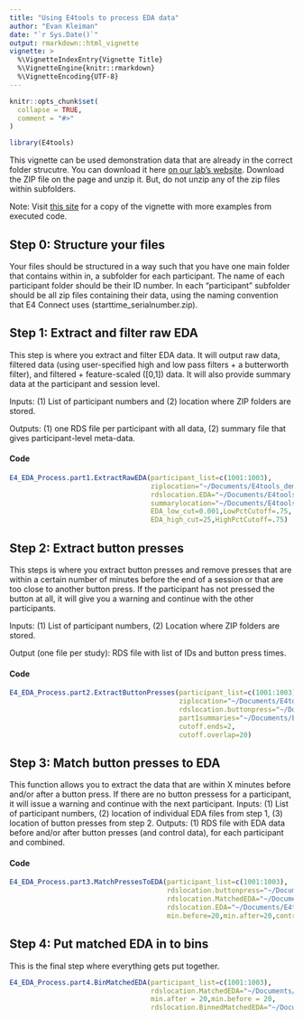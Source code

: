 ```yaml
---
title: "Using E4tools to process EDA data"
author: "Evan Kleiman"
date: "`r Sys.Date()`"
output: rmarkdown::html_vignette
vignette: >
  %\VignetteIndexEntry{Vignette Title}
  %\VignetteEngine{knitr::rmarkdown}
  %\VignetteEncoding{UTF-8}
---
```


```r
knitr::opts_chunk$set(
  collapse = TRUE,
  comment = "#>"
)
```

```r
library(E4tools)
```
This vignette can be used demonstration data that are already in the correct folder strucutre. You can download it here [on our lab's website](https://kleimanlab.org/e4tools/). Download the ZIP file on the page and unzip it. But, do not unzip any of the zip files within subfolders.

Note: Visit [this site](http://rpubs.com/ekleiman/E4ToolsVignette) for a copy of the vignette with more examples from executed code. 

## Step 0: Structure your files
Your files should be structured in a way such that you have one main folder that contains within in, a subfolder for each participant. The name of each participant folder should be their ID number. In each "participant" subfolder should be all zip files containing their data, using the naming convention that E4 Connect uses (starttime_serialnumber.zip). 

## Step 1: Extract and filter raw EDA
This step is where you extract and filter EDA data. It will output raw data, filtered data (using user-specified high and low pass filters + a butterworth filter), and filtered + feature-scaled ([0,1]) data. It will also provide summary data at the participant and session level.

Inputs: (1) List of participant numbers and (2) location where ZIP folders are stored. 

Outputs: (1) one RDS file per participant with all data, (2) summary file that gives participant-level meta-data.

#### Code
```r
E4_EDA_Process.part1.ExtractRawEDA(participant_list=c(1001:1003),
                                   ziplocation="~/Documents/E4tools_demo_data/data/",
                                   rdslocation.EDA="~/Documents/E4tools_demo_data/output/raw_EDA/",
                                   summarylocation="~/Documents/E4tools_demo_data/output/summaries/",
                                   EDA_low_cut=0.001,LowPctCutoff=.75,
                                   EDA_high_cut=25,HighPctCutoff=.75)

```


## Step 2: Extract button presses
This steps is where  you extract button presses and remove presses that are within a certain number of minutes before the end of a session or that are too close to another button press. If the participant has not pressed the button at all, it will give you a warning and continue with the other participants.

Inputs: (1) List of participant numbers, (2) Location where ZIP folders are stored. 

Output (one file per study): RDS file with list of IDs and button press times.

#### Code

```r
E4_EDA_Process.part2.ExtractButtonPresses(participant_list=c(1001:1003),
                                          ziplocation="~/Documents/E4tools_demo_data/data/",
                                          rdslocation.buttonpress="~/Documents/E4tools_demo_data/output/tags/",
                                          part1summaries="~/Documents/E4tools_demo_data/output/summaries/",
                                          cutoff.ends=2,
                                          cutoff.overlap=20)
```






## Step 3: Match button presses to EDA
This function allows you to extract the data that are within X minutes before and/or after a button press. If there are no button pressess for a participant, it will issue a warning and continue with the next participant.
Inputs: (1) List of participant numbers, (2) location of individual EDA files from step 1, (3) location of button presses from step 2.
Outputs: (1) RDS file with EDA data before and/or after button presses (and control data), for each participant and combined.

#### Code

```r
E4_EDA_Process.part3.MatchPressesToEDA(participant_list=c(1001:1003),
                                       rdslocation.buttonpress="~/Documents/E4tools_demo_data/output/tags/",
                                       rdslocation.MatchedEDA="~/Documents/E4tools_demo_data/output/matched_EDA/",
                                       rdslocation.EDA="~/Documents/E4tools_demo_data/output/raw_EDA/",
                                       min.before=20,min.after=20,control=T)
```



## Step 4: Put matched EDA in to bins
This is the final step where everything gets put together.
```r
E4_EDA_Process.part4.BinMatchedEDA(participant_list=c(1001:1003),
                                   rdslocation.MatchedEDA="~/Documents/E4tools_demo_data/output/matched_EDA/",
                                   min.after = 20,min.before = 20,
                                   rdslocation.BinnedMatchedEDA="~/Documents/E4tools_demo_data/output/")
```
